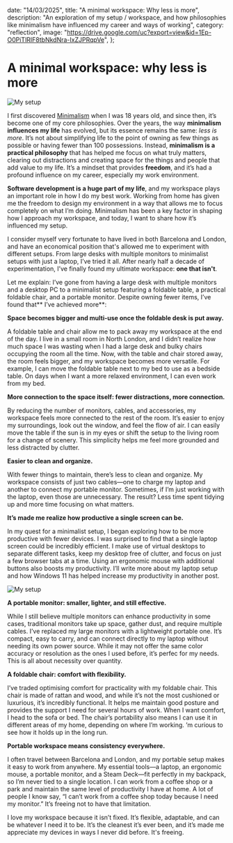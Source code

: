   date: "14/03/2025",
  title: "A minimal workspace: Why less is more",
  description:
    "An exploration of my setup / workspace, and how philosophies like minimalism have influenced my career and ways of working",
  category: "reflection",
  image:
    "https://drive.google.com/uc?export=view&id=1Ep-O0PiTlRIF8tbNkdNra-IxZJPRqpVe",
};

# A minimal workspace: why less is more

![My setup](https://drive.google.com/uc?export=view&id=1Ep-O0PiTlRIF8tbNkdNra-IxZJPRqpVe)

I first discovered [Minimalism](https://mnmlist.com/) when I was 18 years old, and since then, it’s become one of my core philosophies. Over the years, the way **minimalism influences my life** has evolved, but its essence remains the same: _less is more_. It’s not about simplifying life to the point of owning as few things as possible or having fewer than 100 possessions. Instead, **minimalism is a practical philosophy** that has helped me focus on what truly matters, clearing out distractions and creating space for the things and people that add value to my life. It’s a mindset that provides **freedom**, and it’s had a profound influence on my career, especially my work environment.

**Software development is a huge part of my life**, and my workspace plays an important role in how I do my best work. Working from home has given me the freedom to design my environment in a way that allows me to focus completely on what I’m doing. Minimalism has been a key factor in shaping how I approach my workspace, and today, I want to share how it’s influenced my setup.

I consider myself very fortunate to have lived in both Barcelona and London, and have an economical position that's allowed me to experiment with different setups. From large desks with multiple monitors to minimalist setups with just a laptop, I’ve tried it all. After nearly half a decade of experimentation, I’ve finally found my ultimate workspace: **one that isn't**.

Let me explain: I’ve gone from having a large desk with multiple monitors and a desktop PC to a minimalist setup featuring a foldable table, a practical foldable chair, and a portable monitor. Despite owning fewer items, I’ve found that** I’ve achieved more**:

**Space becomes bigger and multi-use once the foldable desk is put away.**

A foldable table and chair allow me to pack away my workspace at the end of the day. I live in a small room in North London, and I didn’t realize how much space I was wasting when I had a large desk and bulky chairs occupying the room all the time. Now, with the table and chair stored away, the room feels bigger, and my workspace becomes more versatile. For example, I can move the foldable table next to my bed to use as a bedside table. On days when I want a more relaxed environment, I can even work from my bed.

**More connection to the space itself: fewer distractions, more connection.**

By reducing the number of monitors, cables, and accessories, my workspace feels more connected to the rest of the room. It’s easier to enjoy my surroundings, look out the window, and feel the flow of air. I can easily move the table if the sun is in my eyes or shift the setup to the living room for a change of scenery. This simplicity helps me feel more grounded and less distracted by clutter.

**Easier to clean and organize.**

With fewer things to maintain, there’s less to clean and organize. My workspace consists of just two cables—one to charge my laptop and another to connect my portable monitor. Sometimes, if I’m just working with the laptop, even those are unnecessary. The result? Less time spent tidying up and more time focusing on what matters.

**It’s made me realize how productive a single screen can be.**

In my quest for a minimalist setup, I began exploring how to be more productive with fewer devices. I was surprised to find that a single laptop screen could be incredibly efficient. I make use of virtual desktops to separate different tasks, keep my desktop free of clutter, and focus on just a few browser tabs at a time. Using an ergonomic mouse with additional buttons also boosts my productivity. I’ll write more about my laptop setup and how Windows 11 has helped increase my productivity in another post.

![My setup](https://drive.google.com/uc?export=view&id=1ityEsORH2TzKpa-shHZGDB0UV_6rKd5X)

**A portable monitor: smaller, lighter, and still effective.**

While I still believe multiple monitors can enhance productivity in some cases, traditional monitors take up space, gather dust, and require multiple cables. I’ve replaced my large monitors with a lightweight portable one. It’s compact, easy to carry, and can connect directly to my laptop without needing its own power source. While it may not offer the same color accuracy or resolution as the ones I used before, it’s perfec for my needs. This is all about necessity over quantity.

**A foldable chair: comfort with flexibility.**

I’ve traded optimising comfort for practicality with my foldable chair. This chair is made of rattan and wood, and while it’s not the most cushioned or luxurious, it’s incredibly functional. It helps me maintain good posture and provides the support I need for several hours of work. When I want comfort, I head to the sofa or bed. The chair’s portability also means I can use it in different areas of my home, depending on where I’m working. ’m curious to see how it holds up in the long run.

**Portable workspace means consistency everywhere.**

I often travel between Barcelona and London, and my portable setup makes it easy to work from anywhere. My essential tools—a laptop, an ergonomic mouse, a portable monitor, and a Steam Deck—fit perfectly in my backpack, so I’m never tied to a single location. I can work from a coffee shop or a park and maintain the same level of productivity I have at home. A lot of people I know say, “I can’t work from a coffee shop today because I need my monitor.” It’s freeing not to have that limitation.

I love my workspace because it isn’t fixed. It’s flexible, adaptable, and can be whatever I need it to be. It’s the cleanest it’s ever been, and it’s made me appreciate my devices in ways I never did before. It's freeing.
